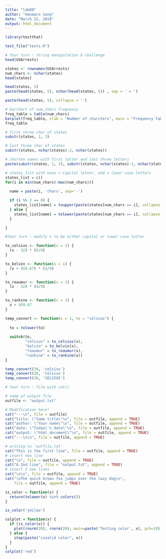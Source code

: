 ```yaml
---
title: "lab09"
author: "Hanmaro Song"
date: "March 22, 2018"
output: html_document
---
```


```r
library(testthat)
```

```r
test_file("tests.R")

```





```r
# Your turn : string manipulation & challenge
head(USArrests)

states <- rownames(USArrests)
num_chars <- nchar(states)
head(states)

head(states, 5)
paste(head(states, 5), nchar(head(states, 5)) , sep = ' = ')

paste(head(states, 5), collapse = '')

# barchart of num_chars frequency
freq_table = table(num_chars)
barplot(freq_table, xlab = "Number of charcters", main = "Frequency Table of # of chars")
freq_table

# first three char of states
substr(states, 1, 3)

# last three char of states
substr(states, nchar(states)-2, nchar(states))

# shorten names with first letter and last three letters
paste(substr(states, 1, 1), substr(states, nchar(states)-2, nchar(states)), sep = '')

# states_list with even = Capital letter, odd = lower case letters
states_list = c()
for(i in min(num_chars):max(num_chars)){
  
  name = paste(i, 'chars', sep='-')

  if (i %% 2 == 0) {
    states_list[name] = toupper(paste(states[num_chars == i], collapse = ', '))
  } else {
    states_list[name] = tolower(paste(states[num_chars == i], collapse = ', '))
  }

}


```


```r

#Your turn : modify x to be either capital or lower case letter

to_celsius <- function(x = 1) {
  (x - 32) * (5/9)
}

to_kelvin <- function(x = 1) {
  (x + 459.67) * (5/9)
}

to_reaumur <- function(x = 1) {
  (x - 32) * (4/9)
}

to_rankine <- function(x = 1) {
  x + 459.67
}

temp_convert <- function(x = 1, to = "celsius") {
  
  to = tolower(to)
  
  switch(to,
         "celsius" = to_celsius(x),
         "kelvin" = to_kelvin(x),
         "reaumur" = to_reaumur(x),
         "rankine" = to_rankine(x))
}

temp_convert(30, 'celsius')
temp_convert(30, 'Celsius')
temp_convert(30, 'CELSIUS')

```

```r

# Your turn : file with cat()

# name of output file
outfile <- "output.txt"

# Modification here!
cat("---\n", file = outfile)
cat("title: \"Some title\"\n", file = outfile, append = TRUE)
cat("author: \"Your name\"\n", file = outfile, append = TRUE)
cat("date: \"Today\'s date\"\n", file = outfile, append = TRUE)
cat("output: \"html_document\"\n", file = outfile, append = TRUE)
cat("---\n\n", file = outfile, append = TRUE)

# writing to 'outfile.txt'
cat("This is the first line", file = outfile, append = TRUE)
# insert new line
cat("\n", file = outfile, append = TRUE)
cat("A 2nd line", file = "output.txt", append = TRUE)
# insert 2 new lines
cat("\n\n", file = outfile, append = TRUE)
cat("\nThe quick brown fox jumps over the lazy dog\n",
    file = outfile, append = TRUE)


```

```r

is_color = function(x) {
  return(tolower(x) %in% colors())
}

is_color('yeLlow')

colplot = function(x) {
  if (is_color(x)) {
    plot(rnorm(20), rnorm(20), main=paste('Testing color', x), pch=19)
  } else {
    stop(paste("invalid color", x))
  }
}
colplot('red')

```




































